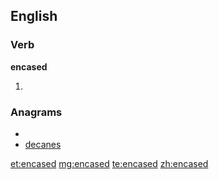 ==English==

===Verb===
'''encased'''

# {{past of|[[encase]]}}

===Anagrams===
* {{alphagram|acdeens}}
* [[decanes#English|decanes]]

[[et:encased]]
[[mg:encased]]
[[te:encased]]
[[zh:encased]]